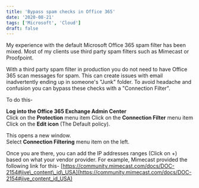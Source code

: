 ```yaml
---
title: 'Bypass spam checks in Office 365'
date: '2020-08-21'
tags: ['Microsoft', 'Cloud']
draft: false
---
```

My experience with the default Microsoft Office 365 spam filter has been mixed. Most of my clients use third party spam filters such as Mimecast or Proofpoint.  
  
With a third party spam filter in production you do not need to have Office 365 scan messages for spam. This can create issues with email inadvertently ending up in someone's "Junk" folder. To avoid headache and confusion you can bypass these checks with a "Connection Filter".  
  
To do this-  
  
**Log into the Office 365 Exchange Admin Center**  
Click on the **Protection** menu item
Click on the **Connection Filter** menu item  
Click on the **Edit icon** (The Default policy).  
  
This opens a new window.  
Select **Connection Filtering** menu item on the left.  
  

Once you are there, you can add the IP addresses ranges (Click on +) based on what your vendor provider. For example, Mimecast provided the following link for this- [https://community.mimecast.com/docs/DOC-2154#jive\_content\_id\_USA](https://community.mimecast.com/docs/DOC-2154#jive_content_id_USA)